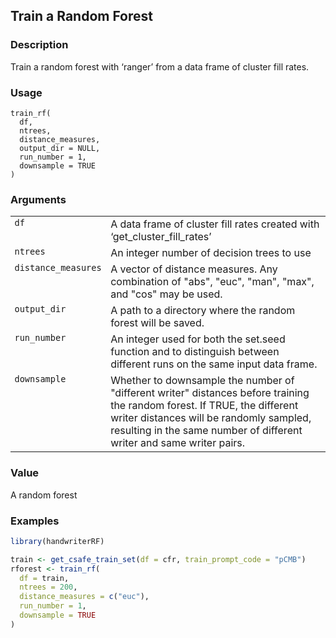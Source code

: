## Train a Random Forest {.unnumbered}


### Description

Train a random forest with 'ranger' from a data frame of cluster fill rates.



### Usage

<pre><code class='language-R'>train_rf(
  df,
  ntrees,
  distance_measures,
  output_dir = NULL,
  run_number = 1,
  downsample = TRUE
)
</code></pre>


### Arguments

<table>
<tr><td style = "white-space: nowrap; font-family: monospace; vertical-align: top"><code id="df">df</code></td>
<td>
A data frame of cluster fill rates created with
'get_cluster_fill_rates'
</td></tr>
<tr><td style = "white-space: nowrap; font-family: monospace; vertical-align: top"><code id="ntrees">ntrees</code></td>
<td>
An integer number of decision trees to use
</td></tr>
<tr><td style = "white-space: nowrap; font-family: monospace; vertical-align: top"><code id="distance_measures">distance_measures</code></td>
<td>
A vector of distance measures. Any combination of
&quot;abs&quot;, &quot;euc&quot;, &quot;man&quot;, &quot;max&quot;, and &quot;cos&quot; may be used.
</td></tr>
<tr><td style = "white-space: nowrap; font-family: monospace; vertical-align: top"><code id="output_dir">output_dir</code></td>
<td>
A path to a directory where the random forest will be
saved.
</td></tr>
<tr><td style = "white-space: nowrap; font-family: monospace; vertical-align: top"><code id="run_number">run_number</code></td>
<td>
An integer used for both the set.seed function and to
distinguish between different runs on the same input data frame.
</td></tr>
<tr><td style = "white-space: nowrap; font-family: monospace; vertical-align: top"><code id="downsample">downsample</code></td>
<td>
Whether to downsample the number of &quot;different writer&quot;
distances before training the random forest. If TRUE, the different writer
distances will be randomly sampled, resulting in the same number of
different writer and same writer pairs.
</td></tr>
</table>


### Value

A random forest



### Examples
```r
library(handwriterRF)

train <- get_csafe_train_set(df = cfr, train_prompt_code = "pCMB")
rforest <- train_rf(
  df = train,
  ntrees = 200,
  distance_measures = c("euc"),
  run_number = 1,
  downsample = TRUE
)


```

